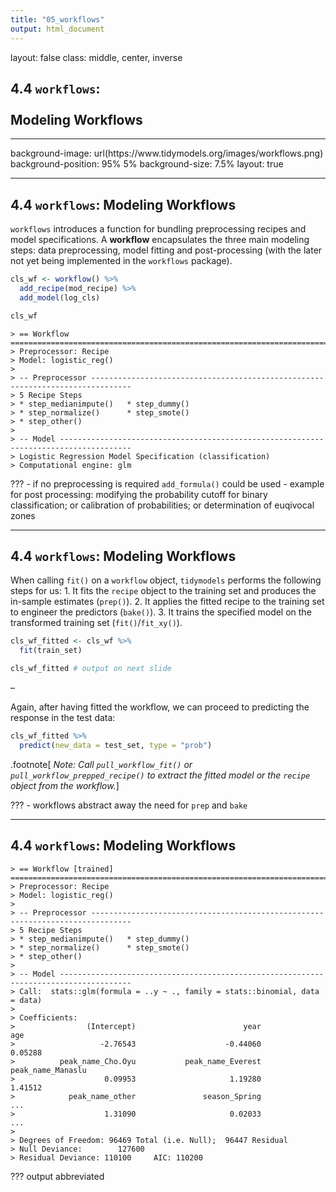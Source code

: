 ```yaml
---
title: "05_workflows"
output: html_document
---
```


layout: false
class: middle, center, inverse

## 4.4 `workflows`:<br><br>Modeling Workflows

---

background-image: url(https://www.tidymodels.org/images/workflows.png)
background-position: 95% 5%
background-size: 7.5%
layout: true

---

## 4.4 `workflows`: Modeling Workflows

`workflows` introduces a function for bundling preprocessing recipes and model specifications. A **workflow** encapsulates the three main modeling steps: data preprocessing, model fitting and post-processing (with the later not yet being implemented in the `workflows` package).

```r
cls_wf <- workflow() %>% 
  add_recipe(mod_recipe) %>% 
  add_model(log_cls)

cls_wf
```
```
> == Workflow ===================================================================================
> Preprocessor: Recipe
> Model: logistic_reg()
> 
> -- Preprocessor -------------------------------------------------------------------------------
> 5 Recipe Steps
> * step_medianimpute()   * step_dummy()
> * step_normalize()      * step_smote()
> * step_other()
> 
> -- Model --------------------------------------------------------------------------------------
> Logistic Regression Model Specification (classification)
> Computational engine: glm 
```

???
- if no preprocessing is required `add_formula()` could be used
- example for post processing: modifying the probability cutoff for binary classification; or calibration of probabilities; or determination of euqivocal zones

---

## 4.4 `workflows`: Modeling Workflows

When calling `fit()` on a `workflow` object, `tidymodels` performs the following steps for us:
1. It fits the `recipe` object to the training set and produces the in-sample estimates (`prep()`).
2. It applies the fitted recipe to the training set to engineer the predictors (`bake()`).
3. It trains the specified model on the transformed training set (`fit()`/`fit_xy()`).

```r
cls_wf_fitted <- cls_wf %>% 
  fit(train_set)

cls_wf_fitted # output on next slide
```

--

Again, after having fitted the workflow, we can proceed to predicting the response in the test data:
```r
cls_wf_fitted %>% 
  predict(new_data = test_set, type = "prob")
```

.footnote[
*Note: Call `pull_workflow_fit()` or `pull_workflow_prepped_recipe()` to extract the fitted model or the `recipe` object from the workflow.*
]

???
- workflows abstract away the need for `prep` and `bake`

---

## 4.4 `workflows`: Modeling Workflows

```
> == Workflow [trained] =========================================================================
> Preprocessor: Recipe
> Model: logistic_reg()
> 
> -- Preprocessor -------------------------------------------------------------------------------
> 5 Recipe Steps
> * step_medianimpute()   * step_dummy()
> * step_normalize()      * step_smote()
> * step_other()
> 
> -- Model --------------------------------------------------------------------------------------
> Call:  stats::glm(formula = ..y ~ ., family = stats::binomial, data = data)
> 
> Coefficients:
>                (Intercept)                        year                         age  
>                   -2.76543                    -0.44060                     0.05288  
>          peak_name_Cho.Oyu           peak_name_Everest           peak_name_Manaslu  
>                    0.09953                     1.19280                     1.41512  
>            peak_name_other               season_Spring                         ...  
>                    1.31090                     0.02033                         ...  
> 
> Degrees of Freedom: 96469 Total (i.e. Null);  96447 Residual
> Null Deviance:	    127600 
> Residual Deviance: 110100 	AIC: 110200

```

???
output abbreviated
